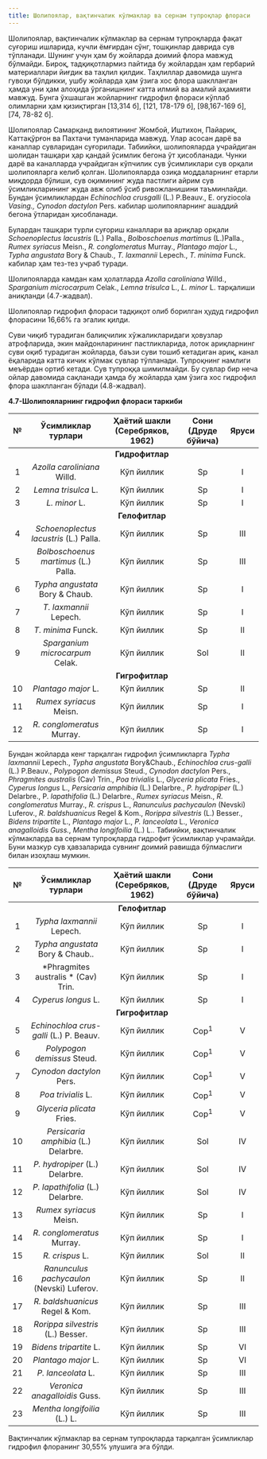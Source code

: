 ```yaml
---
title: Шолипоялар, вақтинчалик кўлмаклар ва сернам тупроқлар флораси
---
```


Шолипоялар, вақтинчалик кўлмаклар ва сернам тупроқларда фақат
суғориш ишларида, кучли ёмғирдан сўнг, тошқинлар даврида сув тўпланади.
Шунинг учун ҳам бу жойларда доимий флора мавжуд бўлмайди. Бироқ,
тадқиқотлармиз пайтида бу жойлардан ҳам гербарий материаллари йиғдик ва
таҳлил қилдик. Таҳлиллар давомида шунга гувоҳи бўлдикки, ушбу жойларда
ҳам ўзига хос флора шаклланган ҳамда уни ҳам алоҳида ўрганишнинг катта
илмий ва амалий аҳамияти мавжуд. Бунга ўхшашган жойларнинг гидрофил
флораси кўплаб олимларни ҳам қизиқтирган [13,314 б], [121, 178-179 б],
[98,167-169 б], [74, 78-82 б].

Шолипоялар Самарқанд вилоятининг Жомбой, Иштихон, Пайариқ,
Каттақўрғон ва Пахтачи туманларида мавжуд. Улар асосан дарё ва каналлар
сувларидан суғорилади. Табиийки, шолипояларда учрайдиган шолидан
ташқари ҳар қандай ўсимлик бегона ўт ҳисобланади. Чунки дарё ва
каналларда учрайдиган кўпчилик сув ўсимликлари сув орқали шолипояларга
келиб қолган. Шолипояларда озиқа моддаларнинг етарли миқдорда бўлиши,
сув оқимининг жуда пастлиги айрим сув ўсимликларининг жуда авж олиб
ўсиб ривожланишини таъминлайди. Бундан ўсимликлардан *Echinochloa crusgalli* (L.) P.Beauv., E. oryziocola *Vasing., Cynodon dactylon* Pers. кабилар
шолипояларнинг ашаддий бегона ўтларидан ҳисобланади.

Булардан ташқари турли суғориш каналлари ва ариқлар орқали
*Schoenoplectus lacustris* (L.) Palla., *Bolboschoenus martimus* (L.)Palla., *Rumex
syriacus* Meisn., *R. conglomeratus* Murray., *Plantago major* L., *Typha angustata*
Bory & Chaub., *T. laxmannii* Lepech., *T. minima* Funсk. кабилар ҳам тез-тез
учраб туради.

Шолипояларда камдан кам ҳолатларда *Azolla caroliniana* Willd.,
*Sparganium microcarpum* Celak., *Lemna trisulca* L., *L. minor* L. тарқалиши
аниқланди (4.7-жадвал).

Шолипоялар гидрофил флораси тадқиқот олиб борилган ҳудуд
гидрофил флорасини 16,66% га эгалик қилди.

Суви чиқиб турадиган балиқчилик хўжаликларидаги ҳовузлар
атрофларида, экин майдонларининг пастликларида, лоток ариқларнинг суви
оқиб турадиган жойларда, баъзи суви тошиб кетадиган ариқ, канал ёқаларида
катта кичик кўлмак сувлар тўпланади. Тупроқнинг намлиги меъёрдан ортиб
кетади. Сув тупроққа шимилмайди. Бу сувлар бир неча ойлар давомида
сақланади ҳамда бу жойларда ҳам ўзига хос гидрофил флора шаклланган
бўлади (4.8-жадвал).


**4.7-Шолипояларнинг гидрофил флораси таркиби**

| № | **Ўсимликлар турлари** | **Ҳаётий шакли (Серебряков, 1962)** | **Сони (Друде бўйича)** | **Яруси** |
|:--:|:-----------------------:|:-------------------------------------:|:------------------------:|:-----------:|
||| **Гидрофитлар** |||
| 1 | *Azolla caroliniana* Willd.  | Кўп йиллик | Sp | I |
| 2 | *Lemna trisulca* L.  | Кўп йиллик | Sp | I |
| 3 | *L. minor* L.  | Кўп йиллик | Sp | I |
||| **Гелофитлар** |||
| 4 | *Schoenoplectus lacustris* (L.) Palla.  | Кўп йиллик | Sp | III |
| 5 | *Bolboschoenus martimus* (L.) Palla.  | Кўп йиллик | Sp | III |
| 6 | *Typha angustata* Bory & Chaub.  | Кўп йиллик | Sp | I |
| 7 | *T. laxmannii* Lepech.  | Кўп йиллик | Sp | I |
| 8 | *T. minima* Funсk.  | Кўп йиллик | Sp | II |
| 9 | *Sparganium microcarpum* Celak.  | Кўп йиллик | Sol | II |
||| **Гигрофитлар** |||
| 10 | *Plantago major* L.  | Кўп йиллик | Sp | II |
| 11 | *Rumex syriacus* Meisn.  | Кўп йиллик | Sp | I |
| 12 | *R. conglomeratus* Murray.  | Кўп йиллик | Sp | I |

Бундан жойларда кенг тарқалган гидрофил ўсимликларга *Typha laxmannii*
Lepech., *Typha angustata* Bory&Chaub., *Echinochloa crus-galli* (L.) P.Beauv.,
*Polypogon demissus* Steud., *Cynodon dactylon* Pers., *Phragmites australis* (Cav)
Trin., *Poa trivialis* L., *Glyceria plicata* Fries., *Cyperus longus* L., *Persicaria
amphibia* (L.) Delarbre., *P. hydropiper* (L.) Delarbre., P. *lapathifolia* (L.)
Delarbre., *Rumex syriacus* Meisn., *R. conglomeratus* Murray., *R. crispus* L.,
*Ranunculus pachycaulon* (Nevski) Luferov., *R. baldshuanicus* Regel & Kom.,
*Rorippa silvestris* (L.) Besser., *Bidens tripartite* L., *Plantago major* L., *P.
lanceolata* L., *Veronica anagalloidis Guss.*, *Mentha longifoilia* (L.) L.. Табиийки,
вақтинчалик кўлмакларда ва сернам тупроқларда гидрофит ўсимликлар
учрамайди. Буни мазкур сув ҳавзаларида сувнинг доимий равишда
бўлмаслиги билан изоҳлаш мумкин.

| № | **Ўсимликлар турлари** | **Ҳаётий шакли (Серебряков, 1962)** | **Сони (Друде бўйича)** | **Яруси** |
|:--:|:-----------------------:|:-------------------------------------:|:------------------------:|:-----------:|
||| **Гелофитлар** |||
| 1 | *Typha laxmannii* Lepech.  | Кўп йиллик | Sp | I |
| 2 | *Typha angustata* Bory & Chaub..  | Кўп йиллик | Sp | I |
| 3 | *Phragmites australis *  (Cav) Trin.  | Кўп йиллик | Sp | I |
| 4 | *Cyperus longus* L.  | Кўп йиллик | Sp | I |
||| **Гигрофитлар** |||
| 5 | *Echinochloa crus-galli* (L.) P. Beauv. | Кўп йиллик | Cop<sup>1</sup> | V |
| 6 | *Polypogon demissus* Steud.  | Кўп йиллик | Cop<sup>1</sup> | V |
| 7 | *Cynodon dactylon* Pers.  | Кўп йиллик | Cop<sup>1</sup> | V |
| 8 | *Poa trivialis* L.  | Кўп йиллик | Cop<sup>1</sup> | V |
| 9 | *Glyceria plicata* Fries.  | Кўп йиллик | Cop<sup>1</sup> | V |
| 10 | *Persicaria amphibia* (L.) Delarbre. | Кўп йиллик | Sol | IV |
| 11 | *P. hydropiper* (L.) Delarbre. | Кўп йиллик | Sol | IV |
| 12 | *P. lapathifolia* (L.) Delarbre.  | Кўп йиллик | Sol | IV |
| 13 | *Rumex syriacus* Meisn.  | Кўп йиллик | Sp | I |
| 14 | *R. conglomeratus* Murray.  | Кўп йиллик | Sp | I |
| 15 | *R. crispus* L.  | Кўп йиллик | Sol | II |
| 16 | *Ranunculus pachycaulon* (Nevski) Luferov.  | Кўп йиллик | Sp | II |
| 17 | *R. baldshuanicus* Regel & Kom.  | Кўп йиллик | Sp | III |
| 18 | *Rorippa silvestris* (L.) Besser.  | Кўп йиллик | Sp | III |
| 19 | *Bidens tripartite* L.  | Кўп йиллик | Sp | VI |
| 20 | *Plantago major* L.  | Кўп йиллик | Sp | VI |
| 21 | *P. lanceolata* L.  | Кўп йиллик | Sp | III |
| 22 | *Veronica anagalloidis* Guss.  | Кўп йиллик | Sp | III |
| 23 | *Mentha longifoilia* (L.) L. | Кўп йиллик | Sp | III |

Вақтинчалик кўлмаклар ва сернам тупроқларда тарқалган ўсимликлар
гидрофил флоранинг 30,55% улушига эга бўлди.